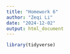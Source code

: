```yaml
---
title: "Homework 6"
author: "Zeqi Li"
date: "2024-12-02"
output: html_document
---
```


```r
library(tidyverse)
```
